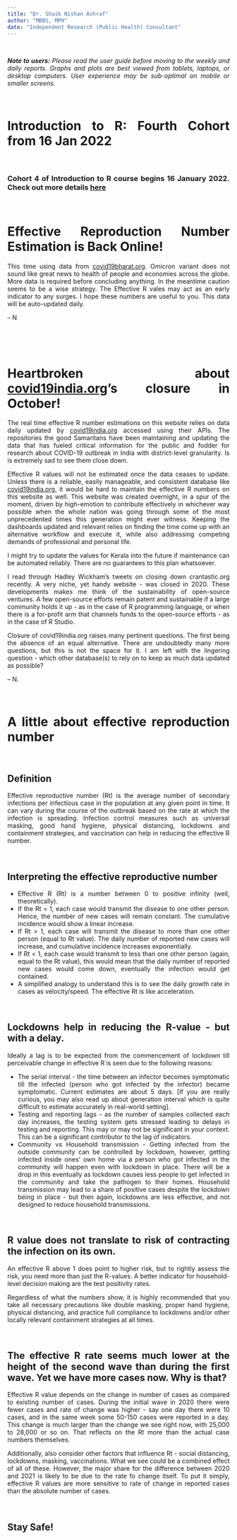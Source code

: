 ```yaml
---
title: "Dr. Shaik Nishan Ashraf"
author: "MBBS, MPH"
date: "Independent Research (Public Health) Consultant"
---
```

<style type="text/css">

h1.title {
  text-align: center;
}
h4.author {
  text-align: center;
}
h4.date {
  text-align: center;
}
</style>

<style>
body {
text-align: justify}
</style>

\

***Note to users:*** *Please read the user guide before moving to the weekly and daily reports. Graphs and plots are best viewed from tablets, laptops, or desktop computers. User experience may be sub-optimal on mobile or smaller screens.*

\

# Introduction to R: Fourth Cohort from 16 Jan 2022

\

### Cohort 4 of Introduction to R course begins 16 January 2022. Check out more details [here](./intro_r_live.html)

\

# Effective Reproduction Number Estimation is Back Online!

This time using data from [covid19bharat.org](www.covid19bharat.org). Omicron variant does not sound like great news to health of people and economies across the globe. More data is required before concluding anything. In the meantime caution seems to be a wise strategy. The Effective R vales may act as an early indicator to any surges. I hope these numbers are useful to you. This data will be auto-updated daily.

-- N

\

\


# Heartbroken about [covid19india.org](www.covid19india.org)'s closure in October! 


The real time effective R number estimations on this website relies on data daily updated by [covid19india.org](www.covid19india.org) accessed using their APIs. The repositories the good Samaritans have been maintaining and updating the data that has fueled critical information for the public and fodder for research about COVID-19 outbreak in India with district-level granularity. Is is extremely sad to see them close down. 


Effective R values will not be estimated once the data ceases to update. Unless there is a reliable, easily manageable, and consistent database like [covid19india.org](www.covid19india.org), it would be hard to maintain the effective R numbers on this website as well. This website was created overnight, in a spur of the moment, driven by high-emotion to contribute effectively in whichever way possible when the whole nation was going through some of the most unprecedented times this generation might ever witness. Keeping the dashboards updated and relevant relies on finding the time come up with an alternative workflow and execute it, while  also addressing competing demands of professional and personal life. 


I might try to update the values for Kerala into the future if maintenance can be automated reliably. There are no guarantees to this plan whatsoever.


I read through Hadley Wickham's tweets on closing down crantastic.org recently. A very niche, yet handy website - was closed in 2020. These developments makes me think of the sustainability of open-source ventures. A few open-source efforts remain patent and sustainable if a large community holds it up - as in the case of R programming language, or when there is a for-profit arm that channels funds to the open-source efforts - as in the case of R Studio.


Closure of covid19india.org raises many pertinent questions. The first being the absence of an equal alternative. There are undoubtedly many more questions, but this is not the space for it. I am left with the lingering question - which other database(s) to rely on to keep as much data updated as possible?

 -- N.

\

# A little about effective reproduction number

\

## Definition
Effective reproductive number (Rt) is the average number of secondary infections per infectious case in the population at any given point in time. It can vary during the course of the outbreak based on the rate at which the infection is spreading. Infection control measures such as universal masking, good hand hygiene, physical distancing, lockdowns and containment strategies, and vaccination can help in reducing the effective R number.

\

## Interpreting the effective reproductive number
- Effective R (Rt) is a number between 0 to positive infinity (well, theoretically).
- If the Rt = 1, each case would transmit the disease to one other person. Hence, the number of new cases will remain constant. The cumulative incidence would show a linear increase.
- If Rt > 1, each case will transmit the disease to more than one other person (equal to Rt value). The daily number of reported new cases will increase, and cumulative incidence increases exponentially.
- If Rt < 1, each case would transmit to less than one other person (again, equal to the Rt value), this would mean that the daily number of reported new cases would come down, eventually the infection would get contained.
- A simplified analogy to understand this is to see the daily growth rate in cases as velocity/speed. The effective Rt is like acceleration.

\

## Lockdowns help in reducing the R-value - but with a delay.
Ideally a lag is to be expected from the commencement of lockdown till perceivable change in effective R is seen due to the following reasons:

- The serial interval - the time between an infector becomes symptomatic till the infected (person who got infected by the infector) became symptomatic. Current estimates are about 5 days. [If you are really curious, you may also read up about generation interval which is quite difficult to estimate accurately in real-world setting].
- Testing and reporting lags - as the number of samples collected each day increases, the testing system gets stressed leading to delays in testing and reporting. This may or may not be significant in your context. This can be a significant contributor to the lag of indicators.
- Community vs Household transmission - Getting infected from the outside community can be controlled by lockdown, however, getting infected inside ones' own home via a person who got infected in the community will happen even with lockdown in place. There will be a drop in this eventually as lockdown causes less people to get infected in the community and take the pathogen to their homes. Household transmission may lead to a share of positive cases despite the lockdown being in place - but then again, lockdowns are less effective, and not designed to reduce household transmissions.

\

## R value does not translate to risk of contracting the infection on its own.
An effective R above 1 does point to higher risk, but to rightly assess the risk, you need more than just the R-values. A better indicator for household-level decision making are the test positivity rates. 

Regardless of what the numbers show, it is highly recommended that you take all necessary precautions like double masking, proper hand hygiene, physical distancing, and practice full compliance to lockdowns and/or other locally relevant containment strategies at all times.

\

## The effective R rate seems much lower at the height of the second wave than during the first wave. Yet we have more cases now. Why is that?
Effective R value depends on the change in number of cases as compared to existing number of cases. During the initial wave in 2020 there were fewer cases and rate of change was higher - say one day there were 10 cases, and in the same week some 50-150 cases were reported in a day. This change is much larger than the change we see right now, with 25,000 to 28,000 or so on. That reflects on the Rt more than the actual case numbers themselves.

Additionally, also consider other factors that influence Rt - social distancing, lockdowns, masking, vaccinations. What we see could be a combined effect of all of these. However, the major share for the difference between 2020 and 2021 is likely to be due to the rate fo change itself. To put it simply, effective R values are more sensitive to rate of change in reported cases than the absolute number of cases.

\

## Stay Safe!

\





